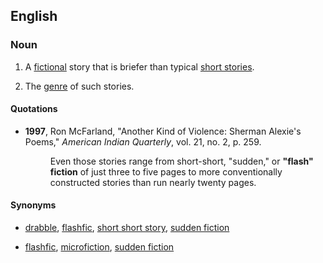 ==English==
{{wikipedia}}

===Noun===
{{en-noun}}

# {{lb|en|countable}} A [[fictional]] story that is briefer than typical [[short story|short stories]].
# {{lb|en|uncountable}} The [[genre]] of such stories.

====Quotations====
* '''1997''', Ron McFarland, "Another Kind of Violence: Sherman Alexie's Poems," ''American Indian Quarterly'', vol. 21, no. 2, p. 259.
*: Even those stories range from short-short, "sudden," or '''"flash" fiction''' of just three to five pages to more conventionally constructed stories than run nearly twenty pages.

====Synonyms====
* {{sense|individual story}} [[drabble]], [[flashfic]], [[short short story]], [[sudden fiction]]
* {{sense|genre}} [[flashfic]], [[microfiction]], [[sudden fiction]]